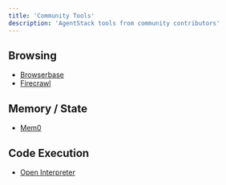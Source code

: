 ```yaml
---
title: 'Community Tools'
description: 'AgentStack tools from community contributors'
---
```


## Browsing

- [Browserbase](/tools/tool/browserbase)
- [Firecrawl](/tools/tool/firecrawl)

## Memory / State

- [Mem0](/tools/tool/mem0)

## Code Execution

- [Open Interpreter](/tools/tool/open-interpreter)